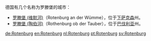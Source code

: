 {{noteTA
|1=zh-tw:羅騰堡; zh-cn:罗滕堡;
|2=zh-tw:邦; zh-cn:州;
}}
德国有几个名称为罗滕堡的城市：

*[[罗滕堡_(维默河)|罗滕堡 (维默河)]]（Rotenburg an der Wümme），位于[[下萨克森|下萨克森]]州。
*[[罗滕堡_(陶伯河)|罗滕堡 (陶伯河)]]（Rothenburg ob der Tauber），位于[[巴伐利亚|巴伐利亚]]州。

{{disambig|Cat=三字地名消歧义}}

[[de:Rotenburg|de:Rotenburg]]
[[en:Rotenburg|en:Rotenburg]]
[[nl:Rotenburg|nl:Rotenburg]]
[[pt:Rotenburg|pt:Rotenburg]]
[[sv:Rotenburg|sv:Rotenburg]]
